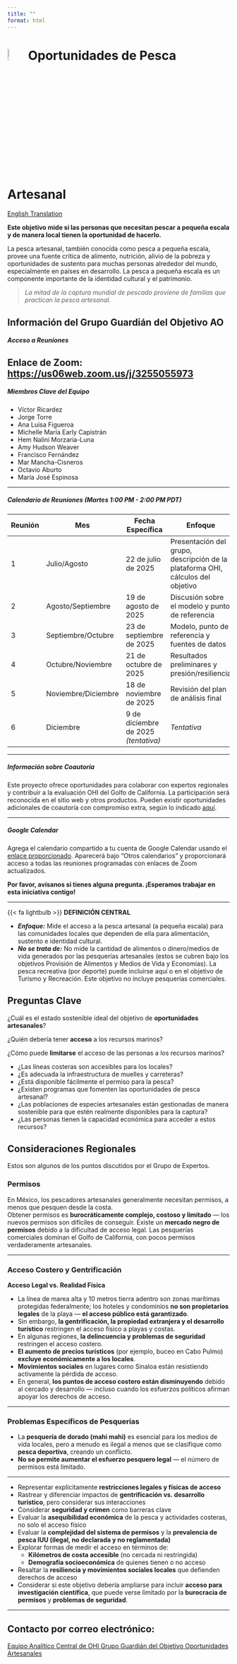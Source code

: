 ```yaml
---
title: ""
format: html
---
```


# ![](figs/artisanal-fishing-opportunities.svg){width=8% height=8% color="red"} Oportunidades de Pesca Artesanal

<div class="button-container">
  <a href="https://ohi-goc.github.io/OHI_GOC/chapters/ao.html" class="custom-button">
    <i class="fas fa-globe"></i> English Translation
  </a>
</div>

**Este objetivo mide si las personas que necesitan pescar a pequeña escala y de manera local tienen la oportunidad de hacerlo.**

La pesca artesanal, también conocida como pesca a pequeña escala, provee una fuente crítica de alimento, nutrición, alivio de la pobreza y oportunidades de sustento para muchas personas alrededor del mundo, especialmente en países en desarrollo. La pesca a pequeña escala es un componente importante de la identidad cultural y el patrimonio.

> _La mitad de la captura mundial de pescado proviene de familias que practican la pesca artesanal._

::: {.callout-note collapse="true"}

## Información del Grupo Guardián del Objetivo AO

##### **Acceso a Reuniones**

**Enlace de Zoom:** <https://us06web.zoom.us/j/3255055973>
---

##### **Miembros Clave del Equipo**
- Víctor Ricardez
- Jorge Torre
- Ana Luisa Figueroa
- Michelle María Early Capistrán
- Hem Nalini Morzaria-Luna
- Amy Hudson Weaver
- Francisco Fernández
- Mar Mancha-Cisneros
- Octavio Aburto
- María José Espinosa

---

##### **Calendario de Reuniones _(Martes 1:00 PM - 2:00 PM PDT)_**

| Reunión | Mes | Fecha Específica | Enfoque |
|---------|------|---------------|-------|
| 1 | Julio/Agosto | 22 de julio de 2025 | Presentación del grupo, descripción de la plataforma OHI, cálculos del objetivo |
| 2 | Agosto/Septiembre | 19 de agosto de 2025 | Discusión sobre el modelo y punto de referencia |
| 3 | Septiembre/Octubre | 23 de septiembre de 2025 | Modelo, punto de referencia y fuentes de datos |
| 4 | Octubre/Noviembre | 21 de octubre de 2025 | Resultados preliminares y presión/resiliencia |
| 5 | Noviembre/Diciembre | 18 de noviembre de 2025 | Revisión del plan de análisis final |
| 6 | Diciembre | 9 de diciembre de 2025 *(tentativa)* | *Tentativa* |

---

##### **Información sobre Coautoría**

Este proyecto ofrece oportunidades para colaborar con expertos regionales y contribuir a la evaluación OHI del Golfo de California. La participación será reconocida en el sitio web y otros productos. Pueden existir oportunidades adicionales de coautoría con compromiso extra, según lo indicado [aquí](https://docs.google.com/document/d/16jwVGjbQpF_6B6sbkhb4xO00WAXdDiESBXu-n2a7D1k/edit?tab=t.0).

---

##### **Google Calendar**

Agrega el calendario compartido a tu cuenta de Google Calendar usando el [enlace proporcionado](https://calendar.google.com/calendar/u/0?cid=Y184ZmIyNzhjNmQwM2E5MGFjZDJjYWE0MDdhOTcyY2ZlMjcxYTQwNzA3Mjc0MDFiNzM0NzRkNjdjNGM0NDE0ZjQyQGdyb3VwLmNhbGVuZGFyLmdvb2dsZS5jb20). Aparecerá bajo "Otros calendarios" y proporcionará acceso a todas las reuniones programadas con enlaces de Zoom actualizados.

**Por favor, avísanos si tienes alguna pregunta. ¡Esperamos trabajar en esta iniciativa contigo!**

:::

---

::: {.custom-box}

{{< fa lightbulb >}} **DEFINICIÓN CENTRAL**

- **_Enfoque:_** Mide el acceso a la pesca artesanal (a pequeña escala) para las comunidades locales que dependen de ella para alimentación, sustento e identidad cultural.  
- **_No se trata de:_** No mide la cantidad de alimentos o dinero/medios de vida generados por las pesquerías artesanales (estos se cubren bajo los objetivos Provisión de Alimentos y Medios de Vida y Economías). La pesca recreativa (por deporte) puede incluirse aquí o en el objetivo de Turismo y Recreación. Este objetivo no incluye pesquerías comerciales.   

:::


## Preguntas Clave

¿Cuál es el estado sostenible ideal del objetivo de **oportunidades artesanales**?  

¿Quién debería tener **acceso** a los recursos marinos?  

¿Cómo puede **limitarse** el acceso de las personas a los recursos marinos?

  - ¿Las líneas costeras son accesibles para los locales?  
  - ¿Es adecuada la infraestructura de muelles y carreteras?  
  - ¿Está disponible fácilmente el permiso para la pesca?  
  - ¿Existen programas que fomenten las oportunidades de pesca artesanal?  
  - ¿Las poblaciones de especies artesanales están gestionadas de manera sostenible para que estén realmente disponibles para la captura?  
  - ¿Las personas tienen la capacidad económica para acceder a estos recursos?  

## Consideraciones Regionales

Estos son algunos de los puntos discutidos por el Grupo de Expertos.

### Permisos

En México, los pescadores artesanales generalmente necesitan permisos, a menos que pesquen desde la costa.  
Obtener permisos es **burocráticamente complejo, costoso y limitado** — los nuevos permisos son difíciles de conseguir. Existe un **mercado negro de permisos** debido a la dificultad de acceso legal. Las pesquerías comerciales dominan el Golfo de California, con pocos permisos verdaderamente artesanales.

---

### Acceso Costero y Gentrificación

**Acceso Legal vs. Realidad Física**

- La línea de marea alta y 10 metros tierra adentro son zonas marítimas protegidas federalmente; los hoteles y condominios **no son propietarios legales** de la playa — **el acceso público está garantizado**.  
- Sin embargo, **la gentrificación, la propiedad extranjera y el desarrollo turístico** restringen el acceso físico a playas y costas.  
- En algunas regiones, **la delincuencia y problemas de seguridad** restringen el acceso costero.  
- **El aumento de precios turísticos** (por ejemplo, buceo en Cabo Pulmo) **excluye económicamente a los locales**.  
- **Movimientos sociales** en lugares como Sinaloa están resistiendo activamente la pérdida de acceso.  
- En general, **los puntos de acceso costero están disminuyendo** debido al cercado y desarrollo — incluso cuando los esfuerzos políticos afirman apoyar los derechos de acceso.  

---

### Problemas Específicos de Pesquerías

- La **pesquería de dorado (mahi mahi)** es esencial para los medios de vida locales, pero a menudo es ilegal a menos que se clasifique como **pesca deportiva**, creando un conflicto.  
- **No se permite aumentar el esfuerzo pesquero legal** — el número de permisos está limitado.  

---

::: {.callout-tip title="Ideas para Incorporación en el Índice"}

- Representar explícitamente **restricciones legales y físicas de acceso**  
- Rastrear y diferenciar impactos de **gentrificación vs. desarrollo turístico**, pero considerar sus interacciones  
- Considerar **seguridad y crimen** como barreras clave  
- Evaluar la **asequibilidad económica** de la pesca y actividades costeras, no solo el acceso físico  
- Evaluar la **complejidad del sistema de permisos** y la **prevalencia de pesca IUU (ilegal, no declarada y no reglamentada)**  
- Explorar formas de medir el acceso en términos de:
  - **Kilómetros de costa accesible** (no cercada ni restringida)  
  - **Demografía socioeconómica** de quienes tienen o no acceso  
- Resaltar la **resiliencia y movimientos sociales locales** que defienden derechos de acceso  
- Considerar si este objetivo debería ampliarse para incluir **acceso para investigación científica**, que puede verse limitado por la **burocracia de permisos** y **problemas de seguridad**.  

:::

---

## Contacto por correo electrónico:

<div class="button-container">
  <a href="mailto:core-ohi-gulf-ca@nceas.ucsb.edu" class="custom-button">
    <i class="fa-solid fa-square-poll-vertical"></i> Equipo Analítico Central de OHI
  </a>
  <a href="mailto:ao-ohi-gulf-ca@nceas.ucsb.edu" class="custom-button secondary">
    <i class="fa-solid fa-people-group"></i> Grupo Guardián del Objetivo Oportunidades Artesanales
  </a>
</div>
